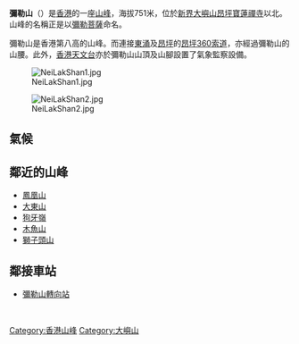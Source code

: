 {{Expand|time=2012-01-20T01:57:01+00:00 }} 
{{Infobox Mountain
| 名稱 = 彌勒山
| 照片 = Nei Lak Shan 2.jpg
| 照片說明 = 從[[寶蓮禪寺|寶蓮禪寺]][[牌樓|牌樓]]旁的[[停車場|停車場]]望彌勒山
| 海拔 = {{Convert|751|m|ft|0|link=on}}
| 位置 = [[香港|香港]][[大嶼山|大嶼山]]南部
| 山脈 = 
| 相對高度 = 
| 座標 = {{coord|22|15|47.29|N|113|54|37.43|E}}
| 地形圖 = 
| 類別 = 
| 年齡 = 
| 最近喷发 = 
| 首次登頂 =
| 攀登路線 =
| pushpin_map = Hong Kong
| pushpin_map_caption = 彌勒山的位置
| latd=22 |latm=15 |lats=47.29 |latNS=N
| longd=113 |longm=54 |longs=37.43 |longEW=E
}}
'''彌勒山'''（{{lang-en|Nei Lak Shan}}）是[[香港|香港]]的一座[[山峰|山峰]]，海拔751米，位於[[新界|新界]][[大嶼山|大嶼山]][[昂坪|昂坪]][[寶蓮禪寺|寶蓮禪寺]]以北。山峰的名稱正是以[[彌勒菩薩|彌勒菩薩]]命名。

彌勒山是香港第八高的山峰。而連接[[東涌_(香港)|東涌]]及[[昂坪|昂坪]]的[[昂坪360|昂坪360]][[索道|索道]]，亦經過彌勒山的山腰。此外，[[香港天文台|香港天文台]]亦於彌勒山山頂及山腳設置了氣象監察設備。

[[File:NeiLakShan1.jpg|thumb]]

[[File:NeiLakShan2.jpg|thumb]]

==氣候==
<div style="width:80%;">
{{Weather box
|location = 彌勒山 (2002-2022)
|metric first = Y
|single line = Y
<!-- Record high temperatures -->
| Jan record high C = 24.9
| Feb record high C = 26.1
| Mar record high C = 27.0
| Apr record high C = 28.1
| May record high C = 30.9
| Jun record high C = 31.9
| Jul record high C = 31.9
| Aug record high C = 31.9
| Sep record high C = 31.0
| Oct record high C = 29.8
| Nov record high C = 28.2
| Dec record high C = 25.0
| year record high C = 31.9
|Jan high C = 15.0
|Feb high C = 16.9
|Mar high C = 19.6
|Apr high C = 22.4
|May high C = 24.7
|Jun high C = 26.1
|Jul high C = 27.2
|Aug high C = 27.2
|Sep high C = 26.5
|Oct high C = 23.5
|Nov high C = 20.2
|Dec high C = 15.4
|year high C = 22.0
|Jan mean C = 11.2
|Feb mean C = 13.1
|Mar mean C = 15.8
|Apr mean C = 18.9
|May mean C = 21.7
|Jun mean C = 23.2
|Jul mean C = 23.8
|Aug mean C = 23.9
|Sep mean C = 23.1
|Oct mean C = 19.9
|Nov mean C = 16.8
|Dec mean C = 11.8
|year mean C = 18.5
|Jan low C = 8.6
|Feb low C = 10.7
|Mar low C = 13.3
|Apr low C = 16.5
|May low C = 19.6
|Jun low C = 21.4
|Jul low C = 21.9
|Aug low C = 21.7
|Sep low C = 21.1
|Oct low C = 17.7
|Nov low C = 14.5
|Dec low C = 9.1
|year low C = 16.2
<!-- Record low temperatures -->
| Jan record low C = -4.1
| Feb record low C = -0.7
| Mar record low C = 0.6
| Apr record low C = 7.5
| May record low C = 13.7
| Jun record low C = 16.2
| Jul record low C = 18.8
| Aug record low C = 18.3
| Sep record low C = 15.7
| Oct record low C = 11.5
| Nov record low C = 5.7
| Dec record low C = -1.8
| year record low C = -4.1
|source 1 = [[香港天文台|香港天文台]]<ref>{{cite web
| url = http://www.hko.gov.hk/cis/awsYearlyExtract_uc.htm?stn=NLS
| title = 彌勒山每年數據摘錄
| publisher = [[香港天文台|香港天文台]]
| accessdate = January 1, 2019
| archive-date = 2016-12-25
| archive-url = https://web.archive.org/web/20161225214243/http://www.hko.gov.hk/cis/awsYearlyExtract_uc.htm?stn=NLS
| dead-url = no
}}</ref><ref>{{cite web
| url = http://www.hko.gov.hk/cis/awsMonthlyElement_uc.htm?stn=NLS&ele=MAX_TEMP
| title = 彌勒山月最高氣溫 (攝氏度)
| publisher = [[香港天文台|香港天文台]]
| accessdate = January 1, 2019
| archive-date = 2019-01-03
| archive-url = https://web.archive.org/web/20190103004813/http://www.hko.gov.hk/cis/awsMonthlyElement_uc.htm?stn=NLS&ele=MAX_TEMP
| dead-url = no
}}</ref><ref>{{cite web
| url = http://www.hko.gov.hk/cis/awsMonthlyElement_uc.htm?stn=NLS&ele=MEAN_MAX
| title = 彌勒山月平均日最高氣溫 (攝氏度)
| publisher = [[香港天文台|香港天文台]]
| accessdate = January 1, 2019
| archive-date = 2019-01-02
| archive-url = https://web.archive.org/web/20190102143127/http://www.hko.gov.hk/cis/awsMonthlyElement_uc.htm?stn=NLS&ele=MEAN_MAX
| dead-url = no
}}</ref><ref>{{cite web
| url = http://www.hko.gov.hk/cis/awsMonthlyElement_uc.htm?stn=NLS&ele=TEMP
| title = 彌勒山月平均氣溫 (攝氏度)
| publisher = [[香港天文台|香港天文台]]
| accessdate = January 1, 2019
| archive-date = 2019-01-02
| archive-url = https://web.archive.org/web/20190102143042/http://www.hko.gov.hk/cis/awsMonthlyElement_uc.htm?stn=NLS&ele=TEMP
| dead-url = no
}}</ref><ref>{{cite web
| url = http://www.hko.gov.hk/cis/awsMonthlyElement_uc.htm?stn=NLS&ele=MEAN_MIN
| title = 彌勒山平均月最低氣溫 (攝氏度)
| publisher = [[香港天文台|香港天文台]]
| accessdate = January 1, 2019
| archive-date = 2019-01-03
| archive-url = https://web.archive.org/web/20190103054923/http://www.hko.gov.hk/cis/awsMonthlyElement_uc.htm?stn=NLS&ele=MEAN_MIN
| dead-url = no
}}</ref><ref>{{cite web
| url = http://www.hko.gov.hk/cis/awsMonthlyElement_uc.htm?stn=NLS&ele=MIN_TEMP
| title = 彌勒山月最低氣溫 (攝氏度)
| publisher = [[香港天文台|香港天文台]]
| accessdate = January 1, 2019
| archive-date = 2019-01-03
| archive-url = https://web.archive.org/web/20190103004803/http://www.hko.gov.hk/cis/awsMonthlyElement_uc.htm?stn=NLS&ele=MIN_TEMP
| dead-url = no
}}</ref>
}}
{{stack end}}

== 鄰近的山峰 ==
*[[鳳凰山_(香港)|鳳凰山]]
*[[大東山|大東山]]
*[[狗牙嶺|狗牙嶺]]
*[[木魚山|木魚山]]
*[[獅子頭山|獅子頭山]]

== 鄰接車站 ==

* [[彌勒山轉向站|彌勒山轉向站]]

<br />{{HK-geo-stub}}

{{香港山峰}}

[[Category:香港山峰|Category:香港山峰]]
[[Category:大嶼山|Category:大嶼山]]